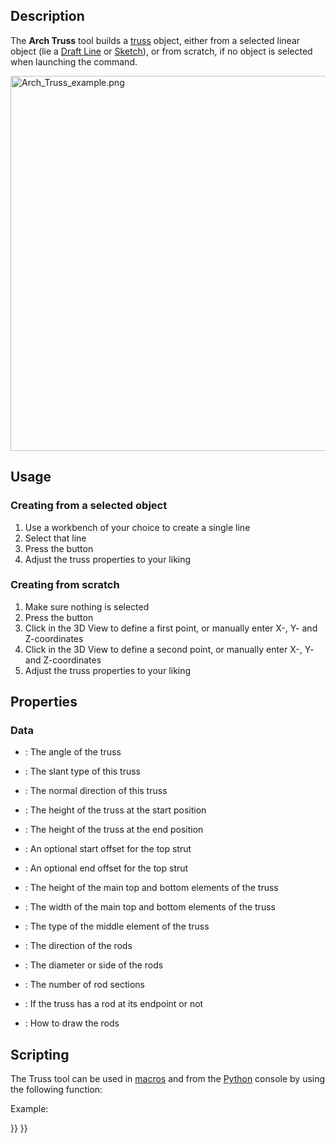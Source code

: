 <languages/>
<translate>

<!--T:1-->
{{Docnav
|[[Arch_Fence|Fence]]
|[[Arch_Equipment|Equipment]]
|[[BIM_Workbench|BIM]]
|IconL=Arch_Fence.svg
|IconR=Arch_Equipment.svg
|IconC=Workbench_BIM.svg
}}

<!--T:2-->
{{GuiCommand
|Name=Arch Truss
|MenuLocation=3D/BIM → Truss
|Workbenches=[[BIM_Workbench|BIM]]
|Version=0.19
}}

==Description== <!--T:3-->

<!--T:4-->
The '''Arch Truss''' tool builds a [https://en.wikipedia.org/wiki/Truss truss] object, either from a selected linear object (lie a [[Draft_Line|Draft Line]] or [[Sketcher_NewSketch|Sketch]]), or from scratch, if no object is selected when launching the command.

</translate>
[[Image:Arch Truss example.png|600px]]
<translate>

==Usage== <!--T:5-->

===Creating from a selected object=== <!--T:6-->

<!--T:7-->
# Use a workbench of your choice to create a single line
# Select that line
# Press the {{Button|[[Image:Arch_Truss.svg|16px]] [[Arch_Truss|Truss]]}} button
# Adjust the truss properties to your liking

===Creating from scratch=== <!--T:8-->

<!--T:9-->
# Make sure nothing is selected
# Press the {{Button|[[Image:Arch_Truss.svg|16px]] [[Arch_Truss|Truss]]}} button
# Click in the 3D View to define a first point, or manually enter X-, Y- and Z-coordinates
# Click in the 3D View to define a second point, or manually enter X-, Y- and Z-coordinates
# Adjust the truss properties to your liking

==Properties== <!--T:10-->

=== Data === <!--T:11-->

<!--T:12-->
* {{PropertyData|TrussAngle}}: The angle of the truss
* {{PropertyData|SlantType}}: The slant type of this truss
* {{PropertyData|Normal}}: The normal direction of this truss
* {{PropertyData|HeightStart}}: The height of the truss at the start position
* {{PropertyData|HeightEnd}}: The height of the truss at the end position
* {{PropertyData|StrutStartOffset}}: An optional start offset for the top strut
* {{PropertyData|StrutEndOffset}}: An optional end offset for the top strut
* {{PropertyData|StrutHeight}}: The height of the main top and bottom elements of the truss
* {{PropertyData|StrutWidth}}: The width of the main top and bottom elements of the truss
* {{PropertyData|RodType}}: The type of the middle element of the truss
* {{PropertyData|RodDirection}}: The direction of the rods
* {{PropertyData|RodSize}}: The diameter or side of the rods
* {{PropertyData|RodSections}}: The number of rod sections
* {{PropertyData|RodEnd}}: If the truss has a rod at its endpoint or not
* {{PropertyData|RodMode}}: How to draw the rods

==Scripting== <!--T:13-->

<!--T:14-->
The Truss tool can be used in [[Macros|macros]] and from the [[Python|Python]] console by using the following function:

</translate>
{{Code|code=
Truss = makeFence([baseobj])
}}
<translate>

<!--T:15-->
Example:

</translate>
{{Code|code=
import FreeCAD
import Draft
import Arch

p1 = FreeCAD.Vector(0,0,0)
p2 = FreeCAD.Vector(2000,0,0)
baseline = Draft.makeLine(p1,p2)
truss = Arch.makeTruss(baseline)
truss.HeightStart = 200
truss.HeightEnd = 400
# adjust other needed properties
}}
<translate>


<!--T:16-->
{{Docnav
|[[Arch_Fence|Fence]]
|[[Arch_Equipment|Equipment]]
|[[BIM_Workbench|BIM]]
|IconL=Arch_Fence.svg
|IconR=Arch_Equipment.svg
|IconC=Workbench_BIM.svg
}}

</translate>
{{BIM_Tools_navi{{#translation:}}}}
{{Userdocnavi{{#translation:}}}}